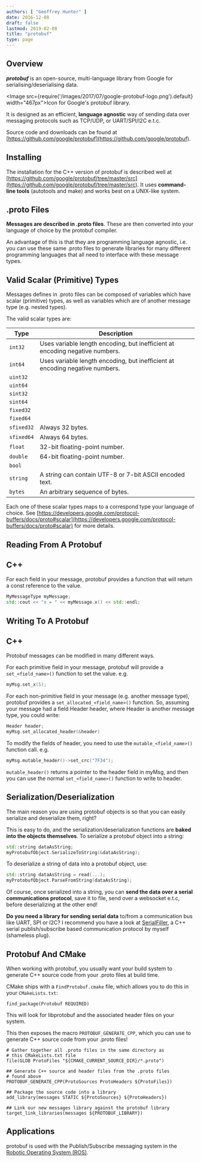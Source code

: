```yaml
---
authors: [ "Geoffrey Hunter" ]
date: 2016-12-08
draft: false
lastmod: 2019-02-08
title: "protobuf"
type: page
---
```


## Overview

_**protobuf**_ is an open-source, multi-language library from Google for serialising/deserialising data.

<Image src={require('/images/2017/07/google-protobuf-logo.png').default} width="467px">Icon for Google's protobuf library.</Image>

It is designed as an efficient, **language agnostic** way of sending data over messaging protocols such as TCP/UDP, or UART/SPI/I2C e.t.c.

Source code and downloads can be found at [https://github.com/google/protobuf](https://github.com/google/protobuf).

## Installing

The installation for the C++ version of protobuf is described well at [https://github.com/google/protobuf/tree/master/src](https://github.com/google/protobuf/tree/master/src). It uses **command-line tools** (autotools and make) and works best on a UNIX-like system.


## .proto Files

**Messages are described in .proto files**. These are then converted into your language of choice by the protobuf compiler.

An advantage of this is that they are programming language agnostic, i.e. you can use these same .proto files to generate libraries for many different programming languages that all need to interface with these message types.

## Valid Scalar (Primitive) Types

Messages defines in .proto files can be composed of variables which have scalar (primitive) types, as well as variables which are of another message type (e.g. nested types).

The valid scalar types are:

Type        | Description
------------|------------------------------------------------------------------------------------
`int32`     | Uses variable length encoding, but inefficient at encoding negative numbers.
`int64`     | Uses variable length encoding, but inefficient at encoding negative numbers.
`uint32`    |
`uint64`    |
`sint32`    |
`sint64`    |
`fixed32`   |
`fixed64`   |
`sfixed32`  | Always 32 bytes.
`sfixed64`  | Always 64 bytes.
`float`     | 32-bit floating-point number.
`double`    | 64-bit floating-point number.
`bool`      |
`string`    | A string can contain UTF-8 or 7-bit ASCII encoded text.
`bytes`     | An arbitrary sequence of bytes.

Each one of these scalar types maps to a correspond type your language of choice. See [https://developers.google.com/protocol-buffers/docs/proto#scalar](https://developers.google.com/protocol-buffers/docs/proto#scalar) for more details.

## Reading From A Protobuf

## C++

For each field in your message, protobuf provides a function that will return a const reference to the value.

```c++
MyMessageType myMessage;
std::cout << "x = " << myMessage.x() << std::endl;
```

## Writing To A Protobuf

## C++

Protobuf messages can be modified in many different ways.

For each primitive field in your message, protobuf will provide a `set_<field_name>()` function to set the value. e.g.

```c++    
myMsg.set_x(5);
```

For each non-primitive field in your message (e.g. another message type), protobuf provides a `set_allocated_<field_name>()` function. So, assuming your message had a field Header header, where Header is another message type, you could write:

```c++    
Header header;
myMsg.set_allocated_header(&header)
```

To modify the fields of header, you need to use the `mutable_<field_name>()` function call. e.g.

```c++    
myMsg.mutable_header()->set_crc("7F34");
```

`mutable_header()` returns a pointer to the header field in myMsg, and then you can use the normal `set_<field_name>()` function to write to header.

## Serialization/Deserialization

The main reason you are using protobuf objects is so that you can easily serialize and deserialize them, right?

This is easy to do, and the serialization/deserialization functions are **baked into the objects themselves**. To serialize a protobuf object into a string:

```c++    
std::string dataAsString;
myProtobufObject.SerializeToString(&dataAsString);
```

To deserialize a string of data into a protobuf object, use:

```c++    
std::string dataAsString = read(...);
myProtobufObject.ParseFromString(dataAsString);
```

Of course, once serialized into a string, you can **send the data over a serial communications protocol**, save it to file, send over a websocket e.t.c, before deserializing at the other end!

**Do you need a library for sending serial data** to/from a communication bus like UART, SPI or I2C? I recommend you have a look at [SerialFiller](https://github.com/gbmhunter/SerialFiller), a C++ serial publish/subscribe based communication protocol by myself (shameless plug).

## Protobuf And CMake

When working with protobuf, you usually want your build system to generate C++ source code from your .proto files at build time.

CMake ships with a `FindProtobuf.cmake` file, which allows you to do this in your `CMakeLists.txt`:

```text
find_package(Protobuf REQUIRED)
```

This will look for libprotobuf and the associated header files on your system.

This then exposes the macro `PROTOBUF_GENERATE_CPP`, which you can use to generate C++ source code from your .proto files!

```text
# Gather together all .proto files in the same directory as
# this CMakeLists.txt file
file(GLOB ProtoFiles "${CMAKE_CURRENT_SOURCE_DIR}/*.proto")

## Generate C++ source and header files from the .proto files
# found above
PROTOBUF_GENERATE_CPP(ProtoSources ProtoHeaders ${ProtoFiles})

## Package the source code into a library
add_library(messages STATIC ${ProtoSources} ${ProtoHeaders})

## Link our new messages library against the protobuf library
target_link_libraries(messages ${PROTOBUF_LIBRARY})
```

## Applications

protobuf is used with the Publish/Subscribe messaging system in the [Robotic Operating System (ROS)](http://www.ros.org/).
